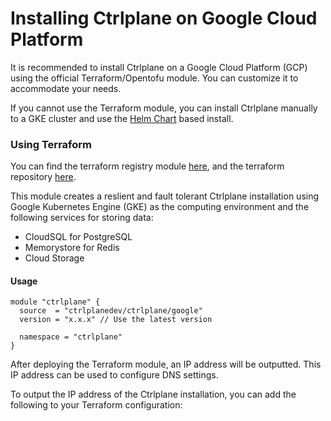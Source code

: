 # Installing Ctrlplane on Google Cloud Platform

It is recommended to install Ctrlplane on a Google Cloud Platform (GCP) using
the official Terraform/Opentofu module. You can customize it to accommodate your
needs.

If you cannot use the Terraform module, you can install Ctrlplane manually to a
GKE cluster and use the [Helm Chart](../methods/kubernetes#installing-ctrlplane)
based install.

### Using Terraform

You can find the terraform registry module
[here](https://registry.terraform.io/modules/ctrlplanedev/ctrlplane/google/latest),
and the terraform repository
[here](https://github.com/ctrlplanedev/terraform-google-ctrlplane).

This module creates a reslient and fault tolerant Ctrlplane installation using
Google Kubernetes Engine (GKE) as the computing environment and the following
services for storing data:

- CloudSQL for PostgreSQL
- Memorystore for Redis
- Cloud Storage

#### Usage

```hcl
module "ctrlplane" {
  source  = "ctrlplanedev/ctrlplane/google"
  version = "x.x.x" // Use the latest version

  namespace = "ctrlplane"
}
```

After deploying the Terraform module, an IP address will be outputted. This IP
address can be used to configure DNS settings.

To output the IP address of the Ctrlplane installation, you can add the
following to your Terraform configuration:

